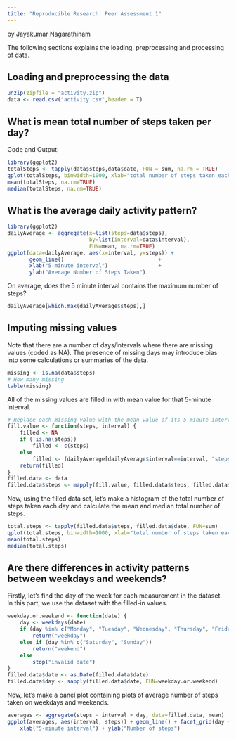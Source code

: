 ```yaml
---
title: "Reproducible Research: Peer Assessment 1"
---
```

by Jayakumar Nagarathinam

The following sections explains the loading, preprocessing and processing of data.

## Loading and preprocessing the data

```r
unzip(zipfile = "activity.zip")
data <- read.csv("activity.csv",header = T)

```

## What is mean total number of steps taken per day?

Code and Output:

```r
library(ggplot2)
totalSteps <- tapply(data$steps,data$date, FUN = sum, na.rm = TRUE)
qplot(totalSteps, binwidth=1000, xlab="total number of steps taken each day")
mean(totalSteps, na.rm=TRUE)
median(totalSteps, na.rm=TRUE)
```

## What is the average daily activity pattern?

```r
library(ggplot2)
dailyAverage <- aggregate(x=list(steps=data$steps), 
                          by=list(interval=data$interval), 
                          FUN=mean, na.rm=TRUE)
ggplot(data=dailyAverage, aes(x=interval, y=steps)) +
       geom_line()                              +
       xlab("5-minute interval")                +
       ylab("Average Number of Steps Taken")
```

On average, does the 5 minute interval contains the maximum number of steps?

```r
dailyAverage[which.max(dailyAverage$steps),]
```

## Imputing missing values

Note that there are a number of days/intervals where there are missing values (coded as NA). The presence of missing days may introduce bias into some calculations or summaries of the data.

```r
missing <- is.na(data$steps)
# How many missing
table(missing)
```

All of the missing values are filled in with mean value for that 5-minute interval.
```r
# Replace each missing value with the mean value of its 5-minute interval
fill.value <- function(steps, interval) {
    filled <- NA
    if (!is.na(steps))
        filled <- c(steps)
    else
        filled <- (dailyAverage[dailyAverage$interval==interval, "steps"])
    return(filled)
}
filled.data <- data
filled.data$steps <- mapply(fill.value, filled.data$steps, filled.data$interval)
```
Now, using the filled data set, let's make a histogram of the total number of steps taken each day and calculate the mean and median total number of steps.

```r
total.steps <- tapply(filled.data$steps, filled.data$date, FUN=sum)
qplot(total.steps, binwidth=1000, xlab="total number of steps taken each day")
mean(total.steps)
median(total.steps)
```

## Are there differences in activity patterns between weekdays and weekends?

Firstly, let's find the day of the week for each measurement in the dataset. In this part, we use the dataset with the filled-in values.

```r
weekday.or.weekend <- function(date) {
    day <- weekdays(date)
    if (day %in% c("Monday", "Tuesday", "Wednesday", "Thursday", "Friday"))
        return("weekday")
    else if (day %in% c("Saturday", "Sunday"))
        return("weekend")
    else
        stop("invalid date")
}
filled.data$date <- as.Date(filled.data$date)
filled.data$day <- sapply(filled.data$date, FUN=weekday.or.weekend)
```

Now, let's make a panel plot containing plots of average number of steps taken on weekdays and weekends.

```r
averages <- aggregate(steps ~ interval + day, data=filled.data, mean)
ggplot(averages, aes(interval, steps)) + geom_line() + facet_grid(day ~ .) +
    xlab("5-minute interval") + ylab("Number of steps")
```